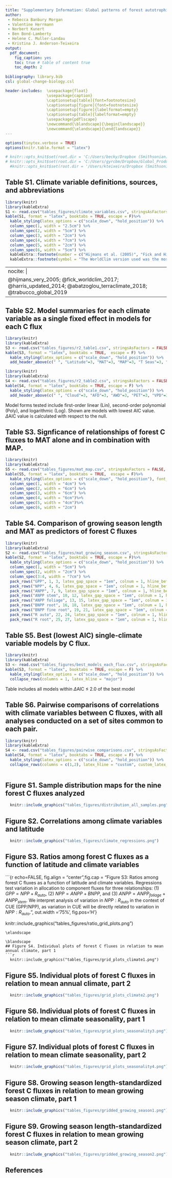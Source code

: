 ```yaml
---
title: "Supplementary Information: Global patterns of forest autotrophic carbon fluxes"
author:
 - Rebecca Banbury Morgan
 - Valentine Herrmann
 - Norbert Kunert
 - Ben Bond-Lamberty
 - Helene C. Muller-Landau
 - Kristina J. Anderson-Teixeira
output: 
  pdf_document:
    fig_caption: yes
    toc: true # table of content true
    toc_depth: 2  
    
bibliography: library.bib
csl: global-change-biology.csl

header-includes:  \usepackage{float}
                  \usepackage{caption}
                  \captionsetup[table]{font=footnotesize}
                  \captionsetup[figure]{font=footnotesize}
                  \captionsetup[figure]{labelformat=empty}
                  \captionsetup[table]{labelformat=empty}
                  \usepackage{pdflscape}
                  \newcommand{\blandscape}{\begin{landscape}}
                  \newcommand{\elandscape}{\end{landscape}}
---
```


```r
options(tinytex.verbose = TRUE)
options(knitr.table.format = "latex")
```


```r
# knitr::opts_knit$set(root.dir = 'C:/Users/becky/Dropbox (Smithsonian)/GitHub/Global_Productivity/manuscript/')
# knitr::opts_knit$set(root.dir = 'C:/Users/gyrcbm/Dropbox/Global_Productivity/manuscript/')
  #knitr::opts_knit$set(root.dir = '/Users/kteixeira/Dropbox (Smithsonian)/GitHub/ForC-db/Global_Productivity/manuscript/')
```

\newpage

\blandscape

## Table S1. Climate variable definitions, sources, and abbreviations

```r
library(knitr)
library(kableExtra)
S1 <- read.csv("tables_figures/climate_variables.csv", stringsAsFactors = FALSE, check.names = FALSE)
kable(S1, format = "latex", booktabs = TRUE, escape = F)%>%
  kable_styling(latex_options = c("scale_down", "hold_position")) %>%
  column_spec(1, width = "2.5cm") %>%
  column_spec(2, width = "5cm") %>%
  column_spec(3, width = "2cm") %>%
  column_spec(4, width = "7cm") %>%
  column_spec(5, width = "2cm") %>%
  column_spec(6, width = "5cm") %>%
  kableExtra::footnote(number = c("Hijmans et al. (2005)", "Fick and Hijmans. (2017)", "Harris et al. (2017)", "Trabucco and Zomer (2019)" , "Abatzoglou et al. (2018)"), footnote_as_chunk = TRUE) %>%
  kableExtra::footnote(symbol = "The WorldClim version used was the most recent available at the time of analysis", footnote_as_chunk = TRUE)

```

---
nocite: | 
  @hijmans_very_2005; @fick_worldclim_2017; @harris_updated_2014;  @abatzoglou_terraclimate_2018; @trabucco_global_2019
---

##  Table S2. Model summaries for each climate variable as a single fixed effect in models for each C flux
```r
library(knitr)
library(kableExtra)
S3 <- read.csv("tables_figures/r2_table1.csv", stringsAsFactors = FALSE, check.names = FALSE)
kable(S3, format = "latex", booktabs = TRUE,  escape = F) %>%
  kable_styling(latex_options = c("scale_down", "hold_position")) %>%
  add_header_above(c(" ", "Latitude"=3, "MAT"=3, "MAP"=3, "T Seas"=3, "P Seas"=3, "ATR"=3, "Solar R"=3, "AI"=3))
```

```r
library(knitr)
library(kableExtra)
S4 <- read.csv("tables_figures/r2_table2.csv", stringsAsFactors = FALSE, check.names = FALSE)
kable(S4, format = "latex", booktabs = TRUE, escape = F) %>%
  kable_styling(latex_options = c("scale_down", "hold_position")) %>%
  add_header_above(c(" ", "Cloud"=3, "AFD"=3, "AWD"=3, "PET"=3, "VPD"=3, "Max VPD"=3, "WSM"=3, "LGS"=3))
```
Model forms tested include first-order linear (Lin), second-order polynomial (Poly), and logarithmic (Log). Shown are models with lowest AIC value. $\Delta$AIC value is calculated with respect to the null.

\elandscape

## Table S3. Signficance of relationships of forest C fluxes to MAT alone and in combination with MAP.
```r
library(knitr)
library(kableExtra)
S5 <- read.csv("tables_figures/mat_map.csv", stringsAsFactors = FALSE, check.names = FALSE)
kable(S5, format = "latex", booktabs = TRUE,  escape = F)%>%
  kable_styling(latex_options = c("scale_down", "hold_position"), font_size = 12) %>%
  column_spec(1, width = "4cm") %>%
  column_spec(2, width = "6cm") %>%
  column_spec(3, width = "6cm") %>%
  column_spec(4, width = "6cm")%>%
  column_spec(5, width = "4cm")%>%
  column_spec(6, width = "2cm")
```

\newpage
## Table S4. Comparison of growing season length and MAT as predictors of forest C fluxes
```r
library(knitr)
library(kableExtra)
S2 <- read.csv("tables_figures/mat_growing_season.csv", stringsAsFactors = FALSE, check.names = FALSE)
kable(S2, format = "latex", booktabs = TRUE, escape = F)%>%
  kable_styling(latex_options = c("scale_down", "hold_position")) %>%
  column_spec(1, width = "5cm") %>%
  column_spec(2, width = "2cm") %>%
  column_spec(3:4, width = "7cm") %>%
  pack_rows("GPP", 1, 3, latex_gap_space = "1em", colnum = 1, hline_before = FALSE) %>%
  pack_rows("NPP", 4, 6, latex_gap_space = "1em", colnum = 1, hline_before = TRUE) %>%
  pack_rows("ANPP", 7, 9, latex_gap_space = "1em", colnum = 1, hline_before = TRUE) %>%
  pack_rows("ANPP stem", 10, 12, latex_gap_space = "1em", colnum = 1, hline_before = TRUE) %>%
  pack_rows("ANPP foliage", 13, 15, latex_gap_space = "1em", colnum = 1, hline_before = TRUE) %>%
  pack_rows("BNPP root", 16, 18, latex_gap_space = "1em", colnum = 1, hline_before = TRUE) %>%
  pack_rows("BNPP fine root", 19, 21, latex_gap_space = "1em", colnum = 1, hline_before = TRUE) %>%
  pack_rows("R auto", 22, 24, latex_gap_space = "1em", colnum = 1, hline_before = TRUE) %>%
  pack_rows("R root", 25, 27, latex_gap_space = "1em", colnum = 1, hline_before = TRUE)
```


\newpage
## Table S5. Best (lowest AIC) single-climate variable models by C flux.
```r
library(knitr)
library(kableExtra)
S3 <- read.csv("tables_figures/best_models_each_flux.csv", stringsAsFactors = FALSE, check.names = FALSE)
kable(S3, format = "latex", booktabs = TRUE, escape = F) %>%
  kable_styling(latex_options = c("scale_down", "hold_position")) %>%
  collapse_rows(columns = 1, latex_hline = "major")
```
Table includes all models within $\Delta$AIC $\le$ 2.0 of the best model

\newpage
\blandscape
## Table S6. Pairwise comparisons of correlations with climate variables between C fluxes, with all analyses conducted on a set of sites common to each pair.
```r
library(knitr)
library(kableExtra)
S4 <- read.csv("tables_figures/pairwise_comparisons.csv", stringsAsFactors = FALSE, check.names = FALSE)
kable(S4, format = "latex", booktabs = TRUE, escape = F) %>%
  kable_styling(latex_options = c("scale_down", "hold_position")) %>%
  collapse_rows(columns = c(1,2), latex_hline = "custom", custom_latex_hline = c(1,2))
  
```
\elandscape
## Figure S1. Sample distribution maps for the nine forest C fluxes analyzed
```r

  knitr::include_graphics("tables_figures/distribution_all_samples.png")
```
\blandscape
## Figure S2. Correlations among climate variables and latitude
```r

  knitr::include_graphics("tables_figures/climate_regressions.png")
```

## Figure S3. Ratios among forest C fluxes as a function of latitude and climate variables
```{r echo=FALSE, fig.align = "center",fig.cap = "Figure S3: Ratios among forest C fluxes as a function of latitude and climate variables. Regressions test variation in allocation to component fluxes for three relationships: (1) $GPP = NPP + R_{auto}$, (2) $NPP = ANPP + BNPP$, and (3) $ANPP = ANPP_{foliage} + ANPP_{stem}$. We interpret analysis of variation in $NPP:R_{auto}$ in the context of CUE (GPP/NPP), as variation in CUE will be directly related to variation in $NPP:R_{auto}$.", out.width ='75%', fig.pos='H'}

  knitr::include_graphics("tables_figures/ratio_grid_plots.png")
```
\elandscape

\blandscape
## Figure S4. Individual plots of forest C fluxes in relation to mean annual climate, part 1
```r

  knitr::include_graphics("tables_figures/grid_plots_climate1.png")
```

\newpage
## Figure S5. Individual plots of forest C fluxes in relation to mean annual climate, part 2
```r

  knitr::include_graphics("tables_figures/grid_plots_climate2.png")
```
\elandscape


## Figure S6. Individual plots of forest C fluxes in relation to mean climate seasonality, part 1
```r

  knitr::include_graphics("tables_figures/grid_plots_seasonality3.png")
```

\newpage
## Figure S7. Individual plots of forest C fluxes in relation to mean climate seasonality, part 2
```r

  knitr::include_graphics("tables_figures/grid_plots_seasonality4.png")
```

\newpage
## Figure S8. Growing season length-standardized forest C fluxes in relation to mean growing season climate, part 1
```r

  knitr::include_graphics("tables_figures/gridded_growing_season1.png")
```

\newpage
## Figure S9. Growing season length-standardized forest C fluxes in relation to mean growing season climate, part 2
```r

  knitr::include_graphics("tables_figures/gridded_growing_season2.png")
```

\newpage
## References

